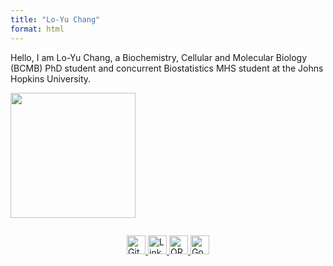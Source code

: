 ```yaml
---
title: "Lo-Yu Chang"
format: html
---
```


Hello, I am Lo-Yu Chang, a Biochemistry, Cellular and Molecular Biology (BCMB) PhD student and concurrent Biostatistics MHS student at the Johns Hopkins University.

![](images/loyu_chang.jpg){width=200px fig-align="center"}

<div style="display: flex; gap: 100px; justify-content: center; align-items: center;">
  <a href="https://github.com/loyuchang">
    <img src="/images/github-mark.svg" alt="Github" width="30" height="30" />
  </a>
  <a href="https://www.linkedin.com/in/loyuchang/">
    <img src="/images/LinkedIn_icon.svg" alt="LinkedIn" width="30" height="30" />
  </a>
  <a href="https://orcid.org/0000-0002-6499-939X">
    <img src="/images/ORCID_iD.svg" alt="ORCID" width="30" height="30" />
  </a>
  <a href="https://scholar.google.com/citations?user=trNNCnkAAAAJ&hl=en&oi=ao">
    <img src="/images/Google_Scholar_logo.svg" alt="Google Scholar" width="30" height="30" />
  </a>
</div>